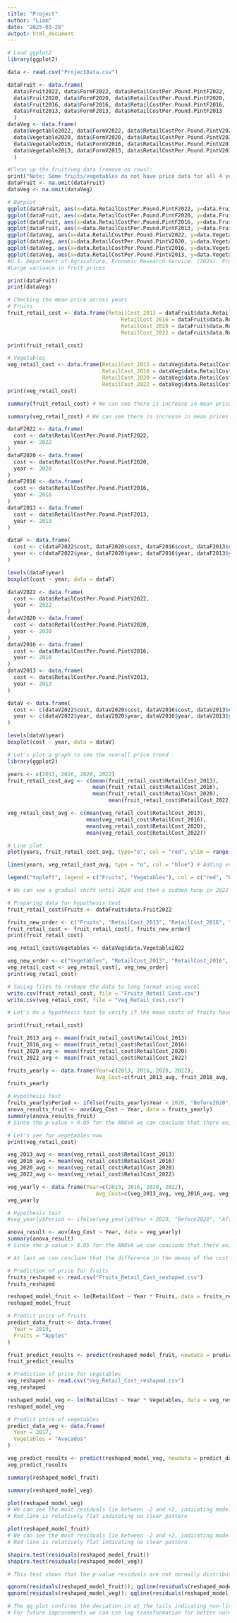 ```yaml
---
title: "Project"
author: "Liam"
date: "2025-03-28"
output: html_document
---
```


```r
# Load ggplot2
library(ggplot2)

data <- read.csv("ProjectData.csv")

dataFruit <- data.frame(
  data$Fruit2022, data$FormF2022, data$RetailCostPer.Pound.PintF2022,
  data$Fruit2020, data$FormF2020, data$RetailCostPer.Pound.PintF2020,
  data$Fruit2016, data$FormF2016, data$RetailCostPer.Pound.PintF2016,
  data$Fruit2013, data$FormF2013, data$RetailCostPer.Pound.PintF2013
  )
dataVeg <- data.frame(
  data$Vegetable2022, data$FormV2022, data$RetailCostPer.Pound.PintV2022,
  data$Vegetable2020, data$FormV2020, data$RetailCostPer.Pound.PintV2020,
  data$Vegetable2016, data$FormV2016, data$RetailCostPer.Pound.PintV2016,
  data$Vegetable2013, data$FormV2013, data$RetailCostPer.Pound.PintV2013
  )

#Clean up the fruit/veg data (remove na rows):
print("Note: Some fruits/vegetables do not have price data for all 4 years can be excluded (example: Zucchinis only have data in 2022/2020)")
dataFruit <- na.omit(dataFruit)
dataVeg <- na.omit(dataVeg)

# Barplot
ggplot(dataFruit, aes(x=data.RetailCostPer.Pound.PintF2022, y=data.Fruit2022, color = data.FormF2022, shape = data.FormF2022)) + geom_bar(position="dodge", stat = "identity") + theme_gray(base_size = 7)
ggplot(dataFruit, aes(x=data.RetailCostPer.Pound.PintF2020, y=data.Fruit2020, color = data.FormF2020, shape = data.FormF2020)) + geom_bar(position="dodge", stat = "identity") + theme_gray(base_size = 7)
ggplot(dataFruit, aes(x=data.RetailCostPer.Pound.PintF2016, y=data.Fruit2016, color = data.FormF2016, shape = data.FormF2016)) + geom_bar(position="dodge", stat = "identity") + theme_gray(base_size = 7)
ggplot(dataFruit, aes(x=data.RetailCostPer.Pound.PintF2013, y=data.Fruit2013, color = data.FormF2013, shape = data.FormF2013)) + geom_bar(position="dodge", stat = "identity") + theme_gray(base_size = 7)
ggplot(dataVeg, aes(x=data.RetailCostPer.Pound.PintV2022, y=data.Vegetable2022, color = data.FormV2022, shape = data.FormV2022)) + geom_bar(position="dodge", stat = "identity") + theme_gray(base_size = 7)
ggplot(dataVeg, aes(x=data.RetailCostPer.Pound.PintV2020, y=data.Vegetable2020, color = data.FormV2020, shape = data.FormV2020)) + geom_bar(position="dodge", stat = "identity") + theme_gray(base_size = 7)
ggplot(dataVeg, aes(x=data.RetailCostPer.Pound.PintV2016, y=data.Vegetable2016, color = data.FormV2013, shape = data.FormV2016)) + geom_bar(position="dodge", stat = "identity") + theme_gray(base_size = 7)
ggplot(dataVeg, aes(x=data.RetailCostPer.Pound.PintV2013, y=data.Vegetable2013, color = data.FormV2013, shape = data.FormV2013)) + geom_bar(position="dodge", stat = "identity") + theme_gray(base_size = 7)
#U.S. Department of Agriculture, Economic Research Service. (2024). Fruit and vegetable prices.
#Large variance in fruit prices
```




```r
print(dataFruit)
print(dataVeg)
```



```r
# Checking the mean price across years
# Fruits
fruit_retail_cost <- data.frame(RetailCost_2013 = dataFruit$data.RetailCostPer.Pound.PintF2013, 
                                    RetailCost_2016 = dataFruit$data.RetailCostPer.Pound.PintF2016, 
                                    RetailCost_2020 = dataFruit$data.RetailCostPer.Pound.PintF2020, 
                                    RetailCost_2022 = dataFruit$data.RetailCostPer.Pound.PintF2022)

print(fruit_retail_cost)

# Vegetables
veg_retail_cost <- data.frame(RetailCost_2013 = dataVeg$data.RetailCostPer.Pound.PintV2013,
                              RetailCost_2016 = dataVeg$data.RetailCostPer.Pound.PintV2016,
                              RetailCost_2020 = dataVeg$data.RetailCostPer.Pound.PintV2020,
                              RetailCost_2022 = dataVeg$data.RetailCostPer.Pound.PintV2022)
print(veg_retail_cost)
```

```r
summary(fruit_retail_cost) # We can see there is increase in mean prices over the time span
```

```r
summary(veg_retail_cost) # We can see there is increase in mean prices over the time span
```


```r
dataF2022 <- data.frame(
  cost <- data$RetailCostPer.Pound.PintF2022,
  year <- 2022
)
dataF2020 <- data.frame(
  cost <- data$RetailCostPer.Pound.PintF2020,
  year <- 2020
)
dataF2016 <- data.frame(
  cost <- data$RetailCostPer.Pound.PintF2016,
  year <- 2016
)
dataF2013 <- data.frame(
  cost <- data$RetailCostPer.Pound.PintF2013,
  year <- 2013
)

dataF <- data.frame(
  cost <- c(dataF2022$cost, dataF2020$cost, dataF2016$cost, dataF2013$cost),
  year <- c(dataF2022$year, dataF2020$year, dataF2016$year, dataF2013$year)
)

levels(dataF$year)
boxplot(cost ~ year, data = dataF)

dataV2022 <- data.frame(
  cost <- data$RetailCostPer.Pound.PintV2022,
  year <- 2022
)
dataV2020 <- data.frame(
  cost <- data$RetailCostPer.Pound.PintV2020,
  year <- 2020
)
dataV2016 <- data.frame(
  cost <- data$RetailCostPer.Pound.PintV2016,
  year <- 2016
)
dataV2013 <- data.frame(
  cost <- data$RetailCostPer.Pound.PintV2013,
  year <- 2013
)

dataV <- data.frame(
  cost <- c(dataV2022$cost, dataV2020$cost, dataV2016$cost, dataV2013$cost),
  year <- c(dataV2022$year, dataV2020$year, dataV2016$year, dataV2013$year)
)

levels(dataV$year)
boxplot(cost ~ year, data = dataV)
```






```r
# Let's plot a graph to see the overall price trend
library(ggplot2)

years <- c(2013, 2016, 2020, 2022)
fruit_retail_cost_avg <- c(mean(fruit_retail_cost$RetailCost_2013),
                           mean(fruit_retail_cost$RetailCost_2016),
                           mean(fruit_retail_cost$RetailCost_2020),
                                mean(fruit_retail_cost$RetailCost_2022))

veg_retail_cost_avg <- c(mean(veg_retail_cost$RetailCost_2013),
                         mean(veg_retail_cost$RetailCost_2016),
                         mean(veg_retail_cost$RetailCost_2020),
                         mean(veg_retail_cost$RetailCost_2022))

# Line plot
plot(years, fruit_retail_cost_avg, type="o", col = "red", ylim = range(c(fruit_retail_cost_avg, veg_retail_cost_avg)), xlab = "Year", ylab = "Average Retail Cost",  main = "Average Retail Cost of Fruits and Vegetables (2013–2022)")

lines(years, veg_retail_cost_avg, type = "o", col = "blue") # Adding vegetable line to the above plot

legend("topleft", legend = c("Fruits", "Vegetables"), col = c("red", "blue"))

# We can see a gradual shift until 2020 and then a sudden hunp in 2022 for both vegetables and fruits.
```

```r
# Preparing data for hypothesis test
fruit_retail_cost$Fruits <- dataFruit$data.Fruit2022

fruits_new_order <- c("Fruits", "RetailCost_2013", "RetailCost_2016", "RetailCost_2020", "RetailCost_2022")
fruit_retail_cost <- fruit_retail_cost[, fruits_new_order]
print(fruit_retail_cost)

veg_retail_cost$Vegetables <- dataVeg$data.Vegetable2022

veg_new_order <- c("Vegetables", "RetailCost_2013", "RetailCost_2016", "RetailCost_2020", "RetailCost_2022")
veg_retail_cost <- veg_retail_cost[, veg_new_order]
print(veg_retail_cost)

# Saving files to reshape the data to long format using excel
write.csv(fruit_retail_cost, file = "Fruits_Retail_Cost.csv")
write.csv(veg_retail_cost, file = "Veg_Retail_Cost.csv")
```


```r
# Let's do a hypothesis test to verify if the mean costs of fruits have significantly changed before vs. after 2020

print(fruit_retail_cost)

fruit_2013_avg <- mean(fruit_retail_cost$RetailCost_2013)
fruit_2016_avg <- mean(fruit_retail_cost$RetailCost_2016)
fruit_2020_avg <- mean(fruit_retail_cost$RetailCost_2020)
fruit_2022_avg <- mean(fruit_retail_cost$RetailCost_2022)

fruits_yearly <- data.frame(Year=c(2013, 2016, 2020, 2022),
                            Avg_Cost=c(fruit_2013_avg, fruit_2016_avg, fruit_2020_avg, fruit_2022_avg))
fruits_yearly
```



```r
# Hypothesis test
fruits_yearly$Period <- ifelse(fruits_yearly$Year < 2020, "Before2020", "After2020")
anova_results_fruit <- aov(Avg_Cost ~ Year, data = fruits_yearly)
summary(anova_results_fruit)
# Since the p-value > 0.05 for the ANOVA we can conclude that there exist no evidence that the prices significantly increased for fruits after 2022.
```


```r
# Let's see for vegetables now
print(veg_retail_cost)

veg_2013_avg <- mean(veg_retail_cost$RetailCost_2013)
veg_2016_avg <- mean(veg_retail_cost$RetailCost_2016)
veg_2020_avg <- mean(veg_retail_cost$RetailCost_2020)
veg_2022_avg <- mean(veg_retail_cost$RetailCost_2022)

veg_yearly <- data.frame(Year=c(2013, 2016, 2020, 2022),
                            Avg_Cost=c(veg_2013_avg, veg_2016_avg, veg_2020_avg, veg_2022_avg))
veg_yearly
```





```r
# Hypothesis test
#veg_yearly$Period <- ifelse(veg_yearly$Year < 2020, "Before2020", "After2020")

anova_result <- aov(Avg_Cost ~ Year, data = veg_yearly)
summary(anova_result)
# Since the p-value > 0.05 for the ANOVA we can conclude that there exist no evidence that the prices significantly increased for vegetables after 2022.
```


```r
# At last we can conclude that the difference in the means of the cost is due to a random chance. There exist no statistically significant reason that the prices changed drastically after a period of time
```


```r
# Prediction of price for fruits
fruits_reshaped <- read.csv("Fruits_Retail_Cost_reshaped.csv")
fruits_reshaped
```


```r
reshaped_model_fruit <- lm(RetailCost ~ Year * Fruits, data = fruits_reshaped)
reshaped_model_fruit
```


```r
# Predict price of fruits
predict_data_fruit <- data.frame(
  Year = 2019,
  Fruits = "Apples"
)

fruit_predict_results <- predict(reshaped_model_fruit, newdata = predict_data_fruit)
fruit_predict_results
```


```r
# Prediction of price for vegetables
veg_reshaped <- read.csv("Veg_Retail_Cost_reshaped.csv")
veg_reshaped
```


```r
reshaped_model_veg <- lm(RetailCost ~ Year * Vegetables, data = veg_reshaped)
reshaped_model_veg
```

```r
# Predict price of vegetables
predict_data_veg <- data.frame(
  Year = 2017,
  Vegetables = "Avocados"
)

veg_predict_results <- predict(reshaped_model_veg, newdata = predict_data_veg)
veg_predict_results
```



```r
summary(reshaped_model_fruit)
```

```r
summary(reshaped_model_veg)
```


```r
plot(reshaped_model_veg)
# We can see the most residuals lie between -2 and +2, indicating model generally fits well.
# Red line is relatively flat indicating no clear pattern
```




```r
plot(reshaped_model_fruit)
# We can see the most residuals lie between -2 and +2, indicating model generally fits well.
# Red line is relatively flat indicating no clear pattern
```


```r
shapiro.test(residuals(reshaped_model_fruit))
shapiro.test(residuals(reshaped_model_veg))

# This test shows that the p-value residuals are not normally distributed. Might be due to skweness or outliers.

```

```r
qqnorm(residuals(reshaped_model_fruit)); qqline(residuals(reshaped_model_fruit), col = "red")
qqnorm(residuals(reshaped_model_veg)); qqline(residuals(reshaped_model_veg), col = "blue")

# The qq plot confirms the deviation in at the tails indicating non-linearity.
# For future improvements we can use log transformation for better normality distribution or robust regression which is less sensitive to outliers/non-normality.

```




